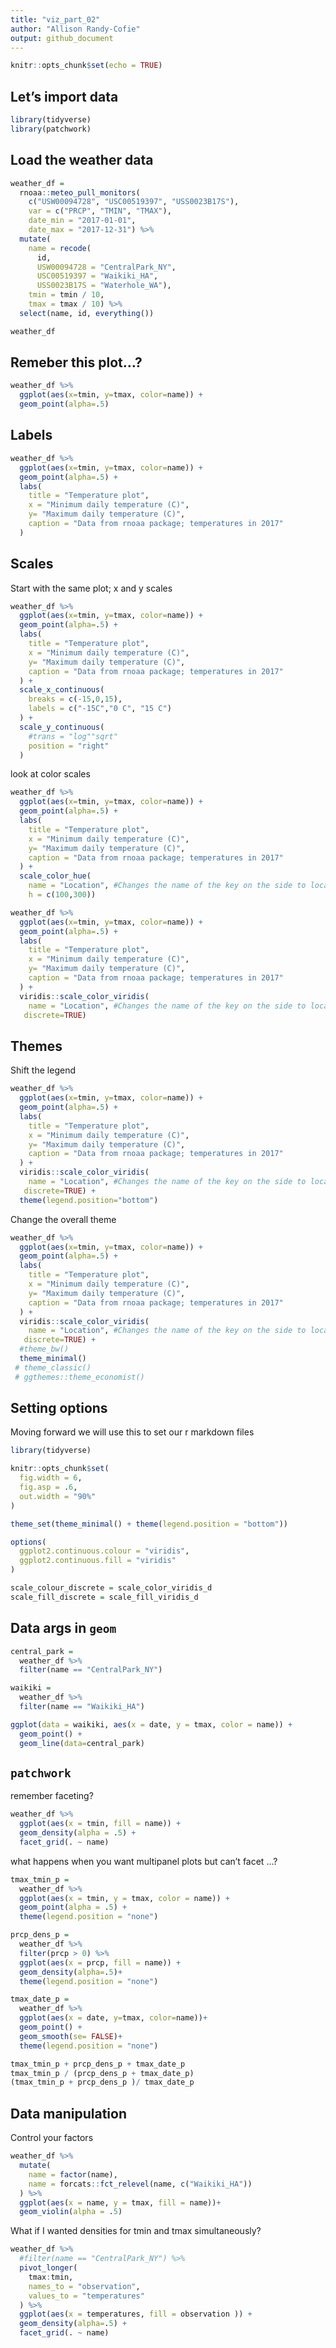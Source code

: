 ```yaml
---
title: "viz_part_02"
author: "Allison Randy-Cofie"
output: github_document
---
```


```r
knitr::opts_chunk$set(echo = TRUE)
```

## Let's import data
```r
library(tidyverse)
library(patchwork)
```

## Load the weather data

```r
weather_df = 
  rnoaa::meteo_pull_monitors(
    c("USW00094728", "USC00519397", "USS0023B17S"),
    var = c("PRCP", "TMIN", "TMAX"), 
    date_min = "2017-01-01",
    date_max = "2017-12-31") %>%
  mutate(
    name = recode(
      id, 
      USW00094728 = "CentralPark_NY", 
      USC00519397 = "Waikiki_HA",
      USS0023B17S = "Waterhole_WA"),
    tmin = tmin / 10,
    tmax = tmax / 10) %>%
  select(name, id, everything())

weather_df
```


## Remeber this plot...?
```r
weather_df %>% 
  ggplot(aes(x=tmin, y=tmax, color=name)) +
  geom_point(alpha=.5)
```

## Labels
```r
weather_df %>% 
  ggplot(aes(x=tmin, y=tmax, color=name)) +
  geom_point(alpha=.5) +
  labs(
    title = "Temperature plot",
    x = "Minimum daily temperature (C)",
    y= "Maximum daily temperature (C)",
    caption = "Data from rnoaa package; temperatures in 2017"
  )
```

## Scales

Start with the same plot; x and y scales
```r
weather_df %>% 
  ggplot(aes(x=tmin, y=tmax, color=name)) +
  geom_point(alpha=.5) +
  labs(
    title = "Temperature plot",
    x = "Minimum daily temperature (C)",
    y= "Maximum daily temperature (C)",
    caption = "Data from rnoaa package; temperatures in 2017"
  ) +
  scale_x_continuous(
    breaks = c(-15,0,15),
    labels = c("-15C","0 C", "15 C")
  ) +
  scale_y_continuous(
    #trans = "log""sqrt"
    position = "right"
  )
```


look at color scales
```r
weather_df %>% 
  ggplot(aes(x=tmin, y=tmax, color=name)) +
  geom_point(alpha=.5) +
  labs(
    title = "Temperature plot",
    x = "Minimum daily temperature (C)",
    y= "Maximum daily temperature (C)",
    caption = "Data from rnoaa package; temperatures in 2017"
  ) +
  scale_color_hue(
    name = "Location", #Changes the name of the key on the side to location instead of name
    h = c(100,300))
```


```r
weather_df %>% 
  ggplot(aes(x=tmin, y=tmax, color=name)) +
  geom_point(alpha=.5) +
  labs(
    title = "Temperature plot",
    x = "Minimum daily temperature (C)",
    y= "Maximum daily temperature (C)",
    caption = "Data from rnoaa package; temperatures in 2017"
  ) +
  viridis::scale_color_viridis(
    name = "Location", #Changes the name of the key on the side to location instead of name
   discrete=TRUE)
```


## Themes

Shift the legend

```r
weather_df %>% 
  ggplot(aes(x=tmin, y=tmax, color=name)) +
  geom_point(alpha=.5) +
  labs(
    title = "Temperature plot",
    x = "Minimum daily temperature (C)",
    y= "Maximum daily temperature (C)",
    caption = "Data from rnoaa package; temperatures in 2017"
  ) +
  viridis::scale_color_viridis(
    name = "Location", #Changes the name of the key on the side to location instead of name
   discrete=TRUE) +
  theme(legend.position="bottom")
```


Change the overall theme
```r
weather_df %>% 
  ggplot(aes(x=tmin, y=tmax, color=name)) +
  geom_point(alpha=.5) +
  labs(
    title = "Temperature plot",
    x = "Minimum daily temperature (C)",
    y= "Maximum daily temperature (C)",
    caption = "Data from rnoaa package; temperatures in 2017"
  ) +
  viridis::scale_color_viridis(
    name = "Location", #Changes the name of the key on the side to location instead of name
   discrete=TRUE) +
  #theme_bw()
  theme_minimal()
 # theme_classic()
 # ggthemes::theme_economist()
```


## Setting options
Moving forward we will use this to set our r markdown files
```r
library(tidyverse)

knitr::opts_chunk$set(
  fig.width = 6,
  fig.asp = .6,
  out.width = "90%"
)

theme_set(theme_minimal() + theme(legend.position = "bottom"))

options(
  ggplot2.continuous.colour = "viridis",
  ggplot2.continuous.fill = "viridis"
)

scale_colour_discrete = scale_color_viridis_d
scale_fill_discrete = scale_fill_viridis_d
```


## Data args in `geom`
```r
central_park = 
  weather_df %>% 
  filter(name == "CentralPark_NY")

waikiki = 
  weather_df %>% 
  filter(name == "Waikiki_HA")

ggplot(data = waikiki, aes(x = date, y = tmax, color = name)) +
  geom_point() +
  geom_line(data=central_park)
```


## `patchwork`
remember faceting?
```r
weather_df %>% 
  ggplot(aes(x = tmin, fill = name)) +
  geom_density(alpha = .5) +
  facet_grid(. ~ name)
```

what happens when you want multipanel plots but can't facet ...?

```r
tmax_tmin_p = 
  weather_df %>% 
  ggplot(aes(x = tmin, y = tmax, color = name)) +
  geom_point(alpha = .5) +
  theme(legend.position = "none")

prcp_dens_p = 
  weather_df %>% 
  filter(prcp > 0) %>% 
  ggplot(aes(x = prcp, fill = name)) +
  geom_density(alpha=.5)+
  theme(legend.position = "none")

tmax_date_p = 
  weather_df %>% 
  ggplot(aes(x = date, y=tmax, color=name))+
  geom_point() +
  geom_smooth(se= FALSE)+
  theme(legend.position = "none")

tmax_tmin_p + prcp_dens_p + tmax_date_p
tmax_tmin_p / (prcp_dens_p + tmax_date_p)
(tmax_tmin_p + prcp_dens_p )/ tmax_date_p
```

## Data manipulation
Control your factors

```r
weather_df %>% 
  mutate(
    name = factor(name),
    name = forcats::fct_relevel(name, c("Waikiki_HA"))
  ) %>% 
  ggplot(aes(x = name, y = tmax, fill = name))+
  geom_violin(alpha = .5)
```


What if I wanted densities for tmin and tmax simultaneously?
```r
weather_df %>% 
  #filter(name == "CentralPark_NY") %>% 
  pivot_longer(
    tmax:tmin,
    names_to = "observation",
    values_to = "temperatures"
  ) %>% 
  ggplot(aes(x = temperatures, fill = observation )) +
  geom_density(alpha=.5) +
  facet_grid(. ~ name)
```











